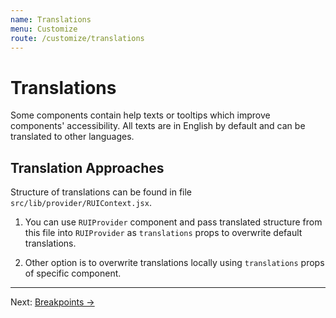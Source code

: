 ```yaml
---
name: Translations
menu: Customize
route: /customize/translations
---
```


# Translations

Some components contain help texts or tooltips which improve components'
accessibility. All texts are in English by default and can be translated to
other languages.

## Translation Approaches

Structure of translations can be found in file
`src/lib/provider/RUIContext.jsx`.

1. You can use `RUIProvider` component and pass translated structure
   from this file into `RUIProvider` as `translations` props to
   overwrite default translations.

2. Other option is to overwrite translations locally using `translations` props
   of specific component.

---

Next: [Breakpoints →](/foundation/breakpoints)
